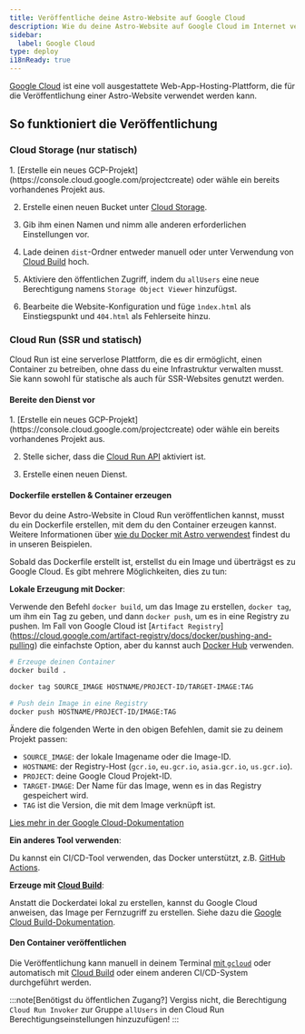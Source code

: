 ```yaml
---
title: Veröffentliche deine Astro-Website auf Google Cloud
description: Wie du deine Astro-Website auf Google Cloud im Internet veröffentlichst.
sidebar:
  label: Google Cloud
type: deploy
i18nReady: true
---
```



[Google Cloud](https://cloud.google.com/) ist eine voll ausgestattete Web-App-Hosting-Plattform, die für die Veröffentlichung einer Astro-Website verwendet werden kann.

## So funktioniert die Veröffentlichung

### Cloud Storage (nur statisch)

<Steps>
1. [Erstelle ein neues GCP-Projekt](https://console.cloud.google.com/projectcreate) oder wähle ein bereits vorhandenes Projekt aus.

2. Erstelle einen neuen Bucket unter [Cloud Storage](https://cloud.google.com/storage).

3. Gib ihm einen Namen und nimm alle anderen erforderlichen Einstellungen vor.

4. Lade deinen `dist`-Ordner entweder manuell oder unter Verwendung von [Cloud Build](https://cloud.google.com/build) hoch.

5. Aktiviere den öffentlichen Zugriff, indem du `allUsers` eine neue Berechtigung namens `Storage Object Viewer` hinzufügst.

6. Bearbeite die Website-Konfiguration und füge `ìndex.html` als Einstiegspunkt und `404.html` als Fehlerseite hinzu.
</Steps>

### Cloud Run (SSR und statisch)

Cloud Run ist eine serverlose Plattform, die es dir ermöglicht, einen Container zu betreiben, ohne dass du eine Infrastruktur verwalten musst. Sie kann sowohl für statische als auch für SSR-Websites genutzt werden.

#### Bereite den Dienst vor

<Steps>
1. [Erstelle ein neues GCP-Projekt](https://console.cloud.google.com/projectcreate) oder wähle ein bereits vorhandenes Projekt aus.

2. Stelle sicher, dass die [Cloud Run API](https://console.cloud.google.com/apis/library/run.googleapis.com) aktiviert ist.

3. Erstelle einen neuen Dienst.
</Steps>

#### Dockerfile erstellen & Container erzeugen

Bevor du deine Astro-Website in Cloud Run veröffentlichen kannst, musst du ein Dockerfile erstellen, mit dem du den Container erzeugen kannst. Weitere Informationen über [wie du Docker mit Astro verwendest](/de/recipes/docker/#creating-a-dockerfile) findest du in unseren Beispielen.

Sobald das Dockerfile erstellt ist, erstellst du ein Image und überträgst es zu Google Cloud. Es gibt mehrere Möglichkeiten, dies zu tun:

**Lokale Erzeugung mit Docker**:

Verwende den Befehl `docker build`, um das Image zu erstellen, `docker tag`, um ihm ein Tag zu geben, und dann `docker push`, um es in eine Registry zu pushen. Im Fall von Google Cloud ist [`Artifact Registry`] (https://cloud.google.com/artifact-registry/docs/docker/pushing-and-pulling) die einfachste Option, aber du kannst auch [Docker Hub](https://hub.docker.com/) verwenden.

```bash
# Erzeuge deinen Container
docker build .

docker tag SOURCE_IMAGE HOSTNAME/PROJECT-ID/TARGET-IMAGE:TAG

# Push dein Image in eine Registry
docker push HOSTNAME/PROJECT-ID/IMAGE:TAG
```

Ändere die folgenden Werte in den obigen Befehlen, damit sie zu deinem Projekt passen:


- `SOURCE_IMAGE`: der lokale Imagename oder die Image-ID.
- `HOSTNAME`: der Registry-Host (`gcr.io`, `eu.gcr.io`, `asia.gcr.io`, `us.gcr.io`).
- `PROJECT`: deine Google Cloud Projekt-ID.
- `TARGET-IMAGE`: Der Name für das Image, wenn es in das Registry gespeichert wird.
- `TAG` ist die Version, die mit dem Image verknüpft ist.

[Lies mehr in der Google Cloud-Dokumentation](https://cloud.google.com/artifact-registry/docs/docker/pushing-and-pulling)

**Ein anderes Tool verwenden**:

Du kannst ein CI/CD-Tool verwenden, das Docker unterstützt, z.B. [GitHub Actions](https://github.com/marketplace/actions/push-to-gcr-github-action).

**Erzeuge mit [Cloud Build](https://cloud.google.com/build)**:

Anstatt die Dockerdatei lokal zu erstellen, kannst du Google Cloud anweisen, das Image per Fernzugriff zu erstellen. Siehe dazu die [Google Cloud Build-Dokumentation](https://cloud.google.com/build/docs/build-push-docker-image).

#### Den Container veröffentlichen

Die Veröffentlichung kann manuell in deinem Terminal [mit `gcloud`](https://cloud.google.com/run/docs/deploying#service) oder automatisch mit [Cloud Build](https://cloud.google.com/build) oder einem anderen CI/CD-System durchgeführt werden.

:::note[Benötigst du öffentlichen Zugang?]
Vergiss nicht, die Berechtigung `Cloud Run Invoker` zur Gruppe `allUsers` in den Cloud Run Berechtigungseinstellungen hinzuzufügen!
:::
